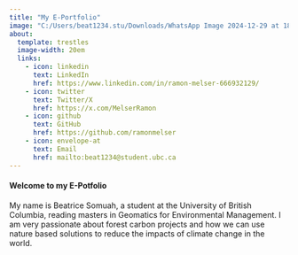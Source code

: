 ```yaml
---
title: "My E-Portfolio"
image: "C:/Users/beat1234.stu/Downloads/WhatsApp Image 2024-12-29 at 18.22.46.jpeg"
about:
  template: trestles
  image-width: 20em
  links: 
    - icon: linkedin
      text: LinkedIn
      href: https://www.linkedin.com/in/ramon-melser-666932129/
    - icon: twitter
      text: Twitter/X
      href: https://x.com/MelserRamon
    - icon: github
      text: GitHub
      href: https://github.com/ramonmelser
    - icon: envelope-at
      text: Email
      href: mailto:beat1234@student.ubc.ca
---
```


#### Welcome to my E-Potfolio

My name is Beatrice Somuah, a student at the University of British Columbia, reading masters in Geomatics for Environmental Management. I am very passionate about forest carbon projects and how we can use nature based solutions to reduce the impacts of climate change in the world.
